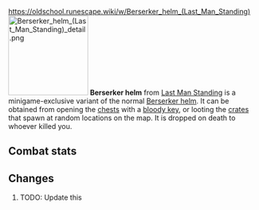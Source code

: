 https://oldschool.runescape.wiki/w/Berserker_helm_(Last_Man_Standing)
{{Infobox Item
|name = Berserker helm
|image = [[File:Berserker helm (Last Man Standing).png]]
|release = [[04 August]] [[2016]]
|update = Last Man Standing Beta and Splashing Restrictions  # TODO: Update this
|members = No
|quest = No
|tradeable = No
|placeholder = No
|equipable = Yes
|stackable = No
|noteable = Yes
|options = Wield, Drop   # TODO: Update this
|examine = This helmet is worn by berserkers.
|value = 1
|alchable = No
|weight = 2.721
|id = 27169
}}
[[File:Berserker helm (Last Man Standing) detail.png|160px|left]]
'''Berserker helm''' from [[Last Man Standing]] is a minigame-exclusive variant of the normal [[Berserker helm]]. It can be obtained from opening the [[Chest (Last Man Standing)|chests]] with a [[bloody key]], or looting the [[Crate (Last Man Standing)|crates]] that spawn at random locations on the map. It is dropped on death to whoever killed you.

==Combat stats==
{{Infobox Bonuses
|astab = 0
|aslash = 0
|acrush = 0
|amagic = -5
|arange = -5
|dstab = 31
|dslash = 29
|dcrush = 33
|dmagic = 0
|drange = 30
|str = 3
|rstr = 0
|mdmg = 0
|prayer = 0
|slot = head
|image = [[File:Berserker helm equipped male.png|160px]]
|altimage = [[File:Berserker helm equipped female.png|160px]]
}}



==Changes==
# TODO: Update this
{{Subject changes header}}
{{Subject changes
|date = 4 August 2016
|update = Last Man Standing
|change = The item was made fully available with the release of Last Man Standing.
}}
{{Subject changes footer}}

{{Last Man Standing In-game Items}}
